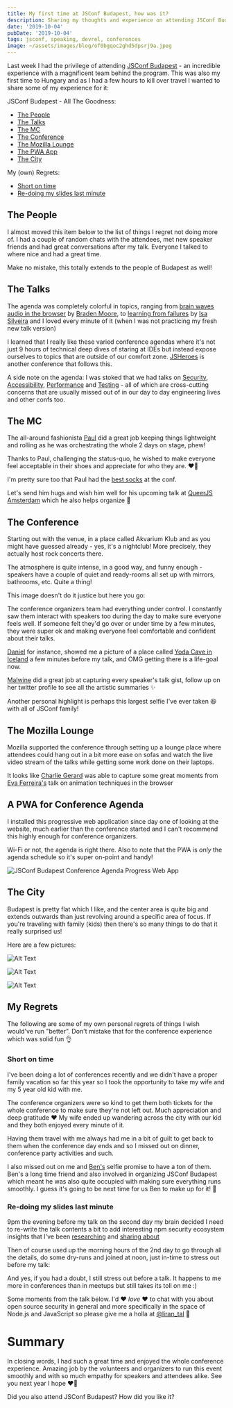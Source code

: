 ```yaml
---
title: My first time at JSConf Budapest, how was it?
description: Sharing my thoughts and experience on attending JSConf Budapest for the first time
date: '2019-10-04'
pubDate: '2019-10-04'
tags: jsconf, speaking, devrel, conferences
image: ~/assets/images/blog/of0bgqoc2ghd5dpsrj9a.jpeg
---
```



Last week I had the privilege of attending [JSConf Budapest](https://jsconfbp.com) - an incredible experience with a magnificent team behind the program. This was also my first time to Hungary and as I had a few hours to kill over travel I wanted to share some of my experience for it:

JSConf Budapest - All The Goodness:

- [The People](#the-people)
- [The Talks](#the-talks)
- [The MC](#the-mc)
- [The Conference](#the-conf)
- [The Mozilla Lounge](#the-mozilla)
- [The PWA App](#the-pwa)
- [The City](#the-city)

My (own) Regrets:

- [Short on time](#short-on-time)
- [Re-doing my slides last minute](#slides-redo)

## The People

I almost moved this item below to the list of things I regret not doing more of. I had a couple of random chats with the attendees, met new speaker friends and had great conversations after my talk. Everyone I talked to where nice and had a great time.

Make no mistake, this totally extends to the people of Budapest as well!

## The Talks

The agenda was completely colorful in topics, ranging from [brain waves audio in the browser](https://twitter.com/robrkerr/status/1177546518380912640?s=20) by [Braden Moore](https://twitter.com/braden_rm), to [learning from failures](https://twitter.com/jsconfbp/status/1177608040670990338?s=20) by [Isa Silveira](https://twitter.com/silveira_bells) and I loved every minute of it (when I was not practicing my fresh new talk version)

I learned that I really like these varied conference agendas where it's not just 9 hours of technical deep dives of staring at IDEs but instead expose ourselves to topics that are outside of our comfort zone. [JSHeroes](https://jsheroes.io) is another conference that follows this.

A side note on the agenda: I was stoked that we had talks on [Security](https://twitter.com/jsconfbp/status/1177572957847216130?s=20), [Accessibility](https://twitter.com/jsconfbp/status/1177130554095034369?s=20), [Performance](https://twitter.com/bogy0/status/1177176293537976321?s=20) and [Testing](https://twitter.com/jsconfbp/status/1177145361263202304?s=20) - all of which are cross-cutting concerns that are usually missed out of in our day to day engineering lives and other confs too.

## The MC

The all-around fashionista [Paul](https://twitter.com/paul_v_m) did a great job keeping things lightweight and rolling as he was orchestrating the whole 2 days on stage, phew!

Thanks to Paul, challenging the status-quo, he wished to make everyone feel acceptable in their shoes and appreciate for who they are. ❤️👏

<Tweet id="https://twitter.com/liran_tal/status/1177129309380796418" />

I'm pretty sure too that Paul had the [best socks](https://twitter.com/liran_tal/status/1177166418938384384?s=20) at the conf.

Let's send him hugs and wish him well for his upcoming talk at [QueerJS Amsterdam](https://queerjs.com) which he also helps organize 🎉

## The Conference

Starting out with the venue, in a place called Akvarium Klub and as you might have guessed already - yes, it's a nightclub! More precisely, they actually host rock concerts there.

The atmosphere is quite intense, in a good way, and funny enough - speakers have a couple of quiet and ready-rooms all set up with mirrors, bathrooms, etc. Quite a thing!

This image doesn't do it justice but here you go:

The conference organizers team had everything under control. I constantly saw them interact with speakers too during the day to make sure everyone feels well. If someone felt they'd go over or under time by a few minutes, they were super ok and making everyone feel comfortable and confident about their talks.

[Daniel](https://twitter.com/daniliptak) for instance, showed me a picture of a place called [Yoda Cave in Iceland](http://www.travelociraptor.com/yoda-cave-iceland/) a few minutes before my talk, and OMG getting there is a life-goal now.

[Malwine](https://twitter.com/malweene) did a great job at capturing every speaker's talk gist, follow up on her twitter profile to see all the artistic summaries ✨

Another personal highlight is perhaps this largest selfie I've ever taken 😆 with all of JSConf family!

<Tweet id="https://twitter.com/liran_tal/status/1177626787930656768" />

## The Mozilla Lounge

Mozilla supported the conference through setting up a lounge place where attendees could hang out in a bit more ease on sofas and watch the live video stream of the talks while getting some work done on their laptops.

It looks like [Charlie Gerard](https://twitter.com/devdevcharlie/status/1177571665213054976?s=20) was able to capture some great moments from [Eva Ferreira's](https://twitter.com/evaferreira92) talk on animation techniques in the browser

## A PWA for Conference Agenda

I installed this progressive web application since day one of looking at the website, much earlier than the conference started and I can't recommend this highly enough for conference organizers.

Wi-Fi or not, the agenda is right there. Also to note that the PWA is _only_ the agenda schedule so it's super on-point and handy!

![JSConf Budapest Conference Agenda Progress Web App](/images/blog/2qsl7y098sciehqwoeh7.webp)

## The City

Budapest is pretty flat which I like, and the center area is quite big and extends outwards than just revolving around a specific area of focus. If you're traveling with family (kids) then there's so many things to do that it really surprised us!

Here are a few pictures:

![Alt Text](/images/blog/6fmzk2b5mn7s1ws3jf0c.webp)

![Alt Text](/images/blog/d1o0ofq1384iu4t80wwy.jpg)

![Alt Text](/images/blog/oibp1ouh80rc2wmjkwmh.jpg)

## My Regrets

The following are some of my own personal regrets of things I wish would've run "better". Don't mistake that for the conference experience which was solid fun 👌

### Short on time

I've been doing a lot of conferences recently and we didn't have a proper family vacation so far this year so I took the opportunity to take my wife and my 5 year old kid with me.

The conference organizers were so kind to get them both tickets for the whole conference to make sure they're not left out. Much appreciation and deep gratitude ❤️ My wife ended up wandering across the city with our kid and they both enjoyed every minute of it.

Having them travel with me always had me in a bit of guilt to get back to them when the conference day ends and so I missed out on dinner, conference party activities and such.

I also missed out on me and [Ben's](https://twitter.com/BenedekGagyi) selfie promise to have a ton of them. Ben's a long time friend and also involved in organizing JSConf Budapest which meant he was also quite occupied with making sure everything runs smoothly. I guess it's going to be next time for us Ben to make up for it! 🤗

### Re-doing my slides last minute

9pm the evening before my talk on the second day my brain decided I need to re-write the talk contents a bit to add interesting npm security ecosystem insights that I've been [researching](https://snyk.io/blog/why-npm-lockfiles-can-be-a-security-blindspot-for-injecting-malicious-modules/) and [sharing about](https://snyk.io/blog/how-much-do-we-really-know-about-how-packages-behave-on-the-npm-registry/)

<Tweet id="https://twitter.com/liran_tal/status/1177489575603630082" />

Then of course used up the morning hours of the 2nd day to go through all the details, do some dry-runs and joined at noon, just in-time to stress out before my talk:

<Tweet id="https://twitter.com/liran_tal/status/1177564450427166721" />

And yes, if you had a doubt, I still stress out before a talk. It happens to me more in conferences than in meetups but still takes its toll on me :)

Some moments from the talk below. I'd ❤️ _love_ ❤️ to chat with you about open source security in general and more specifically in the space of Node.js and JavaScript so please give me a holla at [@liran_tal](https://twitter.com/liran_tal) 🙌

<Tweet id="https://twitter.com/jsconfbp/status/1177572957847216130" />

# Summary

In closing words, I had such a great time and enjoyed the whole conference experience. Amazing job by the volunteers and organizers to run this event smoothly and with so much empathy for speakers and attendees alike. See you next year I hope ❤️🎉

Did you also attend JSConf Budapest? How did you like it?
